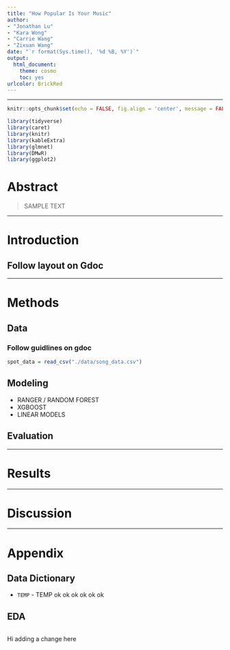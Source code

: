 ```yaml
---
title: "How Popular Is Your Music"
author: 
- "Jonathan Lu"
- "Kara Wong"
- "Carrie Wang"
- "Zixuan Wang"
date: "`r format(Sys.time(), '%d %B, %Y')`"
output:
  html_document: 
    theme: cosmo
    toc: yes
urlcolor: BrickRed
---
```


***


```r
knitr::opts_chunk$set(echo = FALSE, fig.align = 'center', message = FALSE, warning = FALSE)
```

```r
library(tidyverse)
library(caret)
library(knitr)
library(kableExtra)
library(glmnet)
library(DMwR)
library(ggplot2)
```

# Abstract

> SAMPLE TEXT

***

# Introduction

## Follow layout on Gdoc

***

# Methods

## Data

### Follow guidlines on gdoc

```r
spot_data = read_csv("./data/song_data.csv")
```

## Modeling

- RANGER / RANDOM FOREST
- XGBOOST
- LINEAR MODELS


## Evaluation


***

# Results


***

# Discussion

***

# Appendix

## Data Dictionary

- `TEMP` - TEMP ok ok ok ok ok ok 


## EDA

```r

```

Hi adding a change here

